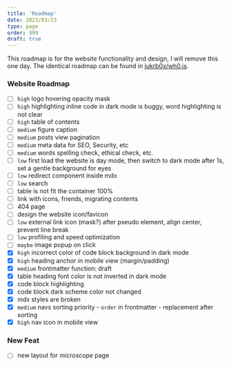 ```yaml
---
title: 'Roadmap'
date: 2023/03/23
type: page
order: 999
draft: true
---
```


This roadmap is for the website functionality and design, I will remove this one day. The identical roadmap can be found in [jukrb0x/wh0.is](https://github.com/jukrb0x/wh0.is/blob/main/TODO.md).

### Website Roadmap

-   [ ] `high` logo hovering opacity mask
-   [ ] `high` highlighting inline code in dark mode is buggy, word highlighting is not clear
-   [ ] `high` table of contents
-   [ ] `medium` figure caption
-   [ ] `medium` posts view pagination
-   [ ] `medium` meta data for SEO, Security, etc
-   [ ] `medium` words spelling check, ethical check, etc.
-   [ ] `low` first load the website is day mode, then switch to dark mode after 1s, set a gentle background for eyes
-   [ ] `low` redirect component inside mdx
-   [ ] `low` search
-   [ ] table is not fit the container 100%
-   [ ] link with icons, friends, migrating contents
-   [ ] 404 page
-   [ ] design the website icon/favicon
-   [ ] `low` external link icon (mask?) after pseudo element, align center, prevent line break
-   [ ] `low` profiling and speed optimization
-   [ ] `maybe` image popup on click
-   [x] `high` incorrect color of code block background in dark mode
-   [x] `high` heading anchor in mobile view (margin/padding)
-   [x] `medium` frontmatter function: draft
-   [x] table heading font color is not inverted in dark mode
-   [x] code block highlighting
-   [x] code block dark scheme color not changed
-   [x] mdx styles are broken
-   [x] `medium` navs sorting priority - `order` in frontmatter - replacement after sorting
-   [x] `high` nav icon in mobile view

### New Feat

-   [ ] new layout for _microscope_ page

